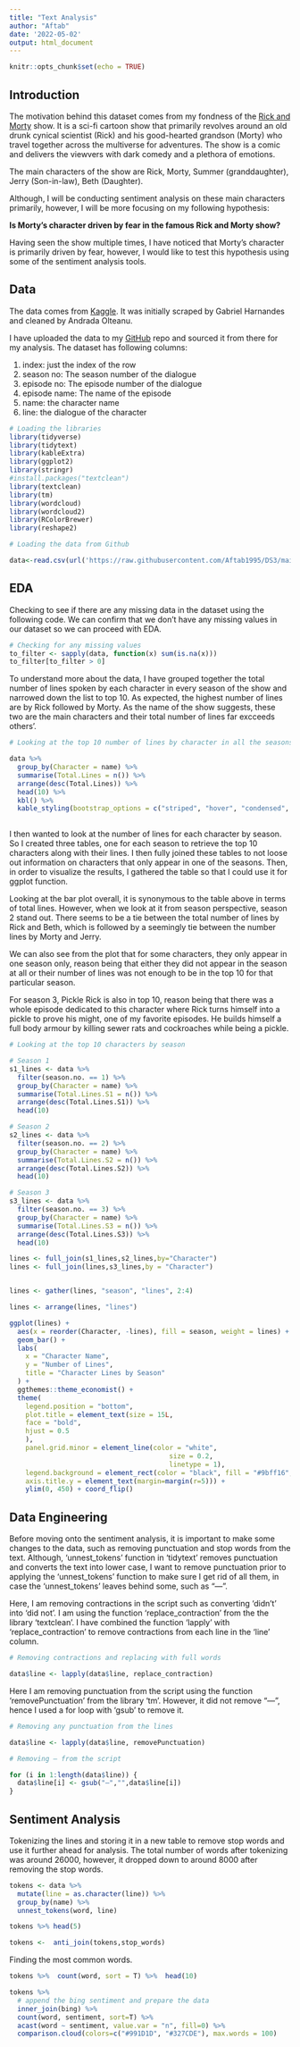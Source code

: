 ```yaml
---
title: "Text Analysis"
author: "Aftab"
date: '2022-05-02'
output: html_document
---
```


```r
knitr::opts_chunk$set(echo = TRUE)
```

## Introduction

The motivation behind this dataset comes from my fondness of the [Rick and Morty](https://www.adultswim.com/videos/rick-and-morty) show. It is a sci-fi cartoon show that primarily revolves around an old drunk cynical scientist (Rick) and his good-hearted grandson (Morty) who travel together across the multiverse for adventures. The show is a comic and delivers the viewvers with dark comedy and a plethora of emotions.

The main characters of the show are Rick, Morty, Summer (granddaughter), Jerry (Son-in-law), Beth (Daughter).

Although, I will be conducting sentiment analysis on these main characters primarily, however, I will be more focusing on my following hypothesis:

**Is Morty’s character driven by fear in the famous Rick and Morty show?**

Having seen the show multiple times, I have noticed that Morty's character is primarily driven by fear, however, I would like to test this hypothesis using some of the sentiment analysis tools. 

## Data

The data comes from [Kaggle](https://www.kaggle.com/datasets/andradaolteanu/rickmorty-scripts). It was initially scraped by Gabriel Harnandes and cleaned by Andrada Olteanu. 
 
I have uploaded the data to my [GitHub](https://github.com/Aftab1995/DS3) repo and sourced it from there for my analysis.
The dataset has following columns:

1. index: just the index of the row
2. season no: The season number of the dialogue
3. episode no: The episode number of the dialogue
4. episode name: The name of the episode
5. name: the character name
6. line: the dialogue of the character

```r
# Loading the libraries
library(tidyverse)
library(tidytext)
library(kableExtra)
library(ggplot2)
library(stringr)
#install.packages("textclean")
library(textclean)
library(tm)
library(wordcloud)
library(wordcloud2)
library(RColorBrewer)
library(reshape2)
```


```r
# Loading the data from Github

data<-read.csv(url('https://raw.githubusercontent.com/Aftab1995/DS3/main/Dataset/RickAndMortyScripts.csv'),encoding="UTF-8")
```

## EDA

Checking to see if there are any missing data in the dataset using the following code. 
We can confirm that we don't have any missing values in our dataset so we can proceed with EDA.
```r
# Checking for any missing values
to_filter <- sapply(data, function(x) sum(is.na(x)))
to_filter[to_filter > 0]
```


To understand more about the data, I have grouped together the total number of lines spoken by each character in every season of the show and narrowed down the list to top 10. As expected, the highest number of lines are by Rick followed by Morty. As the name of the show suggests, these two are the main characters and their total number of lines far excceeds others'.
```r

# Looking at the top 10 number of lines by character in all the seasons together

data %>% 
  group_by(Character = name) %>% 
  summarise(Total.Lines = n()) %>% 
  arrange(desc(Total.Lines)) %>%
  head(10) %>% 
  kbl() %>%
  kable_styling(bootstrap_options = c("striped", "hover", "condensed", "responsive"))
  
```

I then wanted to look at the number of lines for each character by season. So I created three tables, one for each season to retrieve the top 10 characters along with their lines. I then fully joined these tables to not loose out information on characters that only appear in one of the seasons. Then, in order to visualize the results, I gathered the table so that I could use it for ggplot function.

Looking at the bar plot overall, it is synonymous to the table above in terms of total lines. However, when we look at it from season perspective, season 2 stand out. There seems to be a tie between the total number of lines by Rick and Beth, which is followed by a seemingly tie between the number lines by Morty and Jerry. 

We can also see from the plot that for some characters, they only appear in one season only, reason being that either they did not appear in the season at all or their number of lines was not enough to be in the top 10 for that particular season. 

For season 3, Pickle Rick is also in top 10, reason being that there was a whole episode dedicated to this character where Rick turns himself into a pickle to prove his might, one of my favorite episodes. He builds himself a full body armour by killing sewer rats and cockroaches while being a pickle.  


```r
# Looking at the top 10 characters by season 

# Season 1
s1_lines <- data %>% 
  filter(season.no. == 1) %>% 
  group_by(Character = name) %>% 
  summarise(Total.Lines.S1 = n()) %>% 
  arrange(desc(Total.Lines.S1)) %>%
  head(10) 

# Season 2
s2_lines <- data %>% 
  filter(season.no. == 2) %>% 
  group_by(Character = name) %>% 
  summarise(Total.Lines.S2 = n()) %>% 
  arrange(desc(Total.Lines.S2)) %>%
  head(10) 

# Season 3
s3_lines <- data %>% 
  filter(season.no. == 3) %>% 
  group_by(Character = name) %>% 
  summarise(Total.Lines.S3 = n()) %>% 
  arrange(desc(Total.Lines.S3)) %>%
  head(10) 

lines <- full_join(s1_lines,s2_lines,by="Character")
lines <- full_join(lines,s3_lines,by = "Character")


lines <- gather(lines, "season", "lines", 2:4)

lines <- arrange(lines, "lines")

ggplot(lines) +
  aes(x = reorder(Character, -lines), fill = season, weight = lines) +
  geom_bar() +
  labs(
    x = "Character Name",
    y = "Number of Lines",
    title = "Character Lines by Season"
  ) +  
  ggthemes::theme_economist() +
  theme(
    legend.position = "bottom",
    plot.title = element_text(size = 15L,
    face = "bold",
    hjust = 0.5
    ),
    panel.grid.minor = element_line(color = "white",
                                        size = 0.2,
                                        linetype = 1),
    legend.background = element_rect(color = "black", fill = "#9bff16", linetype = "solid"),
    axis.title.y = element_text(margin=margin(r=5))) + 
    ylim(0, 450) + coord_flip()

```

## Data Engineering

Before moving onto the sentiment analysis, it is important to make some changes to the data, such as removing punctuation and stop words from the text. Although, 'unnest_tokens' function in 'tidytext' removes punctuation and converts the text into lower case, I want to remove punctuation prior to applying the 'unnest_tokens' function to make sure I get rid of all them, in case the 'unnest_tokens' leaves behind some, such as "—".


Here, I am removing contractions in the script such as converting 'didn't' into 'did not'. I am using the function 'replace_contraction' from the the library 'textclean'. I have combined the function 'lapply' with 'replace_contraction' to remove contractions from each line in the 'line' column. 
```r
# Removing contractions and replacing with full words

data$line <- lapply(data$line, replace_contraction)

```

Here I am removing punctuation from the script using the function 'removePunctuation' from the library 'tm'. However, it did not remove "—", hence I used a for loop with 'gsub' to remove it. 
```r
# Removing any punctuation from the lines

data$line <- lapply(data$line, removePunctuation)

# Removing — from the script

for (i in 1:length(data$line)) {
  data$line[i] <- gsub("—","",data$line[i])
}

```

## Sentiment Analysis

Tokenizing the lines and storing it in a new table to remove stop words and use it further ahead for analysis. The total number of words after tokenizing was around 26000, however, it dropped down to around 8000 after removing the stop words. 
```r
tokens <- data %>% 
  mutate(line = as.character(line)) %>%  
  group_by(name) %>% 
  unnest_tokens(word, line) 

tokens %>% head(5)

tokens <-  anti_join(tokens,stop_words)

```

Finding the most common words.
```r
tokens %>%  count(word, sort = T) %>%  head(10)

tokens %>% 
  # append the bing sentiment and prepare the data
  inner_join(bing) %>%
  count(word, sentiment, sort=T) %>% 
  acast(word ~ sentiment, value.var = "n", fill=0) %>%
  comparison.cloud(colors=c("#991D1D", "#327CDE"), max.words = 100)

```

